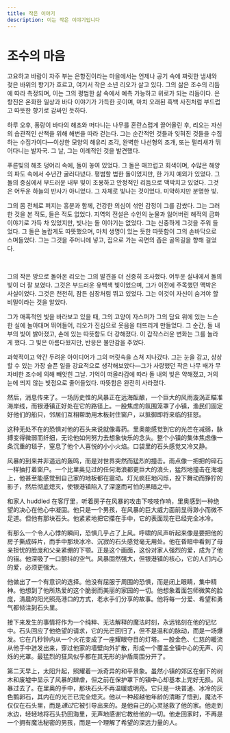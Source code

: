 ```yaml
---
title: 작은 이야기
description: 이는 작은 이야기입니다
---
```


# 조수의 마음

고요하고 바람이 자주 부는 은항진이라는 마을에서는 언제나 공기 속에 짜릿한 냄새와 젖은 바위의 향기가 흐르고, 여기서 작은 소년 리오가 살고 있다. 그의 삶은 조수의 리듬에 따라 측정되며, 이는 그의 평범한 삶 속에서 예측 가능하고 위로가 되는 리듬이다. 은항진은 온화한 일상과 바다 이야기가 가득한 곳이며, 마치 오래된 흑백 사진처럼 부드럽고 따뜻한 향기로 감싸인 듯하다.

하루 오후, 풍랑이 바다의 해초와 떠다니는 나무를 혼란스럽게 끌어올린 후, 리오는 자신의 습관적인 산책을 위해 해변을 따라 걷는다. 그는 순간적인 것들과 잊혀진 것들을 수집하는 수집가이다—이상한 모양의 해유리 조각, 완벽한 나선형의 조개, 또는 펄리새가 뛰어다니는 발자국. 그 날, 그는 이례적인 것을 발견했다.

푸른빛의 해초 덩어리 속에, 돌이 놓여 있었다. 그 돌은 매끄럽고 회색이며, 수많은 해양의 파도 속에서 수년간 굴러다녔다. 평범할 법한 돌이었지만, 한 가지 예외가 있었다. 그 돌의 중심에서 부드러운 내부 빛이 조용하고 안정적인 리듬으로 맥박치고 있었다. 그것은 어두운 하늘의 반사가 아니었다. 그 자체로 빛나는 것이었다. 미약하지만 분명한 빛.

그의 몸 전체로 퍼지는 흥분과 함께, 건강한 의심이 섞인 감정이 그를 감쌌다. 그는 그러한 것을 본 적도, 들은 적도 없었다. 지역의 전설은 수인의 눈물과 잃어버린 해적의 금화 이야기로 가득 차 있었지만, 빛나는 돌 이야기는 없었다. 그는 신중하게 그것을 주워 들었다. 그 돌은 놀랍게도 따뜻했으며, 마치 생명이 있는 듯한 따뜻함이 그의 손바닥으로 스며들었다. 그는 그것을 주머니에 넣고, 집으로 가는 곡면의 좁은 골목길을 향해 걸었다.

<br />

그의 작은 방으로 돌아온 리오는 그의 발견을 더 신중히 조사했다. 어두운 실내에서 돌의 빛이 더 잘 보였다. 그것은 부드러운 유백색 빛이었으며, 그가 이전에 주목했던 맥박은 사실이었다. 그것은 천천히, 잠든 심장처럼 뛰고 있었다. 그는 이것이 자신이 숨겨야 할 비밀이라는 것을 알았다.

그가 매혹적인 빛을 바라보고 있을 때, 그의 고양이 자스퍼가 그의 담요 위에 있는 느슨한 실에 놀아대며 뛰어들어, 리오가 진심으로 웃음을 터뜨리게 만들었다. 그 순간, 돌 내부의 빛이 밝아졌고, 손에 있는 따뜻함도 더 강해졌다. 이 갑작스러운 변화는 그를 놀라게 했다. 그 빛은 아름다웠지만, 반응은 불안감을 주었다.

과학적이고 약간 두려운 아이디어가 그의 머릿속을 스쳐 지나갔다. 그는 눈을 감고, 상상할 수 있는 가장 슬픈 일을 강요적으로 생각해보았다—그가 사랑했던 작은 나무 배가 무자비한 조수에 의해 빼앗힌 그날. 기억이 떠올라감에 따라 돌 내의 빛은 약해졌고, 거의 눈에 띄지 않는 빛점으로 줄어들었다. 따뜻함은 완전히 사라졌다.

然后，消息传来了。一场历史性的风暴正在远海酝酿，一个巨大的风雨漩涡正瞄准海岸线，而银港镇正好处在它的路径上。一股焦虑的氛围笼罩了小镇，渔民们固定好他们的船只，邻居们互相帮助用木板封住窗户，以抵御即将来临的狂怒。

这种无处不在的恐惧对他的石头来说就像毒药。里奥能感觉到它的光芒在减弱，脉搏变得微弱而纤细，无论他如何努力去想象快乐的念头。整个小镇的集体焦虑像一条沉重的毯子，窒息了他个人喜悦的小小火焰。口袋里的石头感觉又冷又静。

风暴的到来并非遥远的轰鸣，而是对世界突然而猛烈的撞击。雨点像一把把的碎石一样抽打着窗户。一个比里奥见过的任何海浪都更巨大的浪头，猛烈地撞击在海堤上，他甚至能感觉到自己家的地板都在震动。灯光疯狂地闪烁，投下舞动而狰狞的影子，然后彻底熄灭，使银港镇陷入了深邃而可怕的黑暗之中。

和家人 huddled 在客厅里，听着房子在风暴的攻击下吱吱作响，里奥感到一种绝望的决心在他心中凝固。他只是一个男孩，在风暴的巨大威力面前显得渺小而微不足道。但他有那块石头。他紧紧地把它攥在手中，它的表面现在已经完全冰冷。

有那么一个令人心悸的瞬间，恐惧几乎占了上风。呼啸的风声听起来像是要把他的房子撕成碎片，而手中那块冰冷、沉寂的石头感觉毫无用处。他在昏暗中看到了母亲担忧的脸庞和父亲紧绷的下颚。正是这个画面，这份对家人强烈的爱，成为了他的锚。他深吸了一口颤抖的空气。风暴固然强大，但银港镇的核心，它的人们内心的爱，必须更强大。

他做出了一个有意识的选择。他没有屈服于周围的恐惧，而是闭上眼睛，集中精神。他想到了他所热爱的这个脆弱而美丽的家园的一切。他想象着面包师微笑的脸庞，清晨的阳光照亮港口的方式，老水手们分享的故事。他将每一分爱、希望和勇气都倾注到石头里。

接下来发生的事情将作为一个纯粹、无法解释的魔法时刻，永远铭刻在他的记忆中。石头回应了他绝望的请求，它的光芒回归了，但不是温和的脉动，而是一场爆发。它在几秒钟内从一个火花变成了一座耀眼夺目的灯塔。一股金色、仁慈的暖流从他手中迸发出来，穿过他家的墙壁向外扩散，形成一个覆盖全镇中心的无声、闪烁的光罩。最猛烈的狂风似乎都在其无形的护盾周围分开了。

第二天早上，太阳升起，照耀着一派奇异的和平景象。虽然小镇的郊区在倒下的树木和废墟中显示了风暴的肆虐，但之前在保护罩下的镇中心却基本上完好无损。风暴过去了。在里奥的手中，那块石头不再温暖或明亮。它只是一块普通、冰冷的灰色鹅卵石，其内在的光芒已完全熄灭。他以一种超越他年龄的清晰了悟到，魔法不仅仅在石头里，而是*通过*它被引导出来的。是他自己的心灵拯救了他的家。他走到水边，轻轻地将石头扔回海里，无声地感谢它教给他的一切。他走回家时，不再是一个拥有魔法秘密的男孩，而是一个理解了希望的深远力量的人。